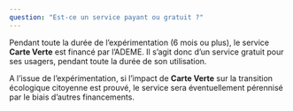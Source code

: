 ```yaml
---
question: "Est-ce un service payant ou gratuit ?"
---
```


Pendant toute la durée de l’expérimentation (6 mois ou plus), le service **Carte Verte** est financé par l’ADEME. Il s’agit donc d’un service gratuit pour ses usagers, pendant toute la durée de son utilisation. 

A l’issue de l’expérimentation, si l’impact de **Carte Verte** sur la transition écologique citoyenne est prouvé, le service sera éventuellement pérennisé par le biais d’autres financements.
